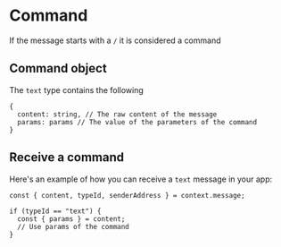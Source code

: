 # Command

If the message starts with a `/` it is considered a command

## Command object

The `text` type contains the following

```tsx
{
  content: string, // The raw content of the message
  params: params // The value of the parameters of the command
}
```

## Receive a command

Here's an example of how you can receive a `text` message in your app:

```tsx
const { content, typeId, senderAddress } = context.message;

if (typeId == "text") {
  const { params } = content;
  // Use params of the command
}
```
